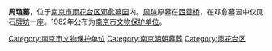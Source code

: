 {{Unreferenced|time=2021-12-15T11:40:08+00:00}}
{{文物保护单位
| 级别 = 市县级
| 省名 = 江苏省
| 市/县名 = 南京市
| 图片 = Zhou Xuan's tomb of Ming Dynasty,NanJing,20130418.jpg
| 名称 = 周瑄墓
| 编号 = 
| 分类 = 古墓葬
| 所在 = [[雨花台区|雨花台区]][[邓愈墓|邓愈墓园]]内
| 时代 = [[明朝|明]]
| 登录 = 1982年
}} 
'''周瑄墓'''，位于[[南京市|南京市]][[雨花台区|雨花台区]][[邓愈墓|邓愈墓园]]内。[[周瑄|周瑄]]原墓在[[西善桥|西善桥]]，在邓愈墓园中仅见石[[牌坊|牌坊]]一座。1982年公布为[[南京市文物保护单位|南京市文物保护单位]]。

{{Nanjing-stub}}

[[Category:南京市文物保护单位|Category:南京市文物保护单位]]
[[Category:南京明朝墓葬|Category:南京明朝墓葬]]
[[Category:雨花台区|Category:雨花台区]]